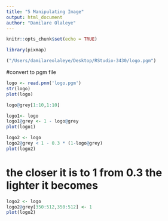 ```yaml
---
title: "5 Manipulating Image"
output: html_document
author: "Damilare Olaleye"
---
```


```r
knitr::opts_chunk$set(echo = TRUE)
```

```r
library(pixmap)
```

```r
("/Users/damilareolaleye/Desktop/RStudio-3430/logo.pgm")

```

#convert to pgm file 
```r
logo <- read.pnm('logo.pgm')
str(logo)
plot(logo)

```

```r
logo@grey[1:10,1:10]
```

```r
logo1<- logo
logo1@grey <- 1 - logo@grey
plot(logo1)

```

```r
logo2 <- logo
logo2@grey < 1 - 0.3 * (1-logo@grey)
plot(logo2)

```

# the closer it is to 1 from 0.3 the lighter it becomes 
```r
logo2 <- logo
logo2@grey[350:512,350:512] <- 1
plot(logo2)
```

